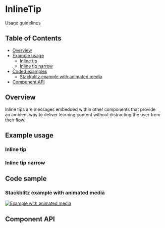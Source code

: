 
# InlineTip

[Usage guidelines](https://pages.github.ibm.com/carbon/ibm-products/components/onboarding/inline-tip/usage/)

## Table of Contents

- [Overview](#overview)
- [Example usage](#example-usage)
  - [Inline tip](#inline-tip)
  - [Inline tip narrow](#inline-tip-narrow)
- [Coded examples](#coded-examples)
  - [Stackblitz example with animated media](#stackblitz-example-with-animated-media)
- [Component API](#component-api)

## Overview

Inline tips are messages embedded within other components that provide an
ambient way to deliver learning content without distracting the user from their
flow.

## Example usage

### Inline tip

<Canvas of={stories.inlineTip} />

### Inline tip narrow

<Canvas of={stories.inlineTipNarrow} />

## Code sample

### Stackblitz example with animated media

[![Example with animated media](https://developer.stackblitz.com/img/open_in_stackblitz.svg)](https://stackblitz.com/github/carbon-design-system/ibm-products/tree/main/examples/carbon-for-ibm-products/InlineTipWithAnimatedMedia)

## Component API

<Controls />

